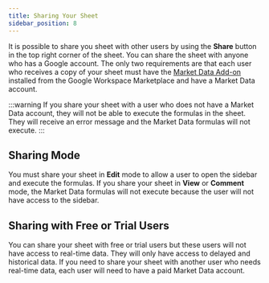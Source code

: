 ```yaml
---
title: Sharing Your Sheet
sidebar_position: 8
---
```


It is possible to share you sheet with other users by using the **Share** button in the top right corner of the sheet. You can share the sheet with anyone who has a Google account. The only two requirements are that each user who receives a copy of your sheet must have the [Market Data Add-on](https://workspace.google.com/marketplace/app/market_data/453586334945) installed from the Google Workspace Marketplace and have a Market Data account.

:::warning
If you share your sheet with a user who does not have a Market Data account, they will not be able to execute the formulas in the sheet. They will receive an error message and the Market Data formulas will not execute.
:::

## Sharing Mode

You must share your sheet in **Edit** mode to allow a user to open the sidebar and execute the formulas. If you share your sheet in **View** or **Comment** mode, the Market Data formulas will not execute because the user will not have access to the sidebar.

## Sharing with Free or Trial Users

You can share your sheet with free or trial users but these users will not have access to real-time data. They will only have access to delayed and historical data. If you need to share your sheet with another user who needs real-time data, each user will need to have a paid Market Data account.